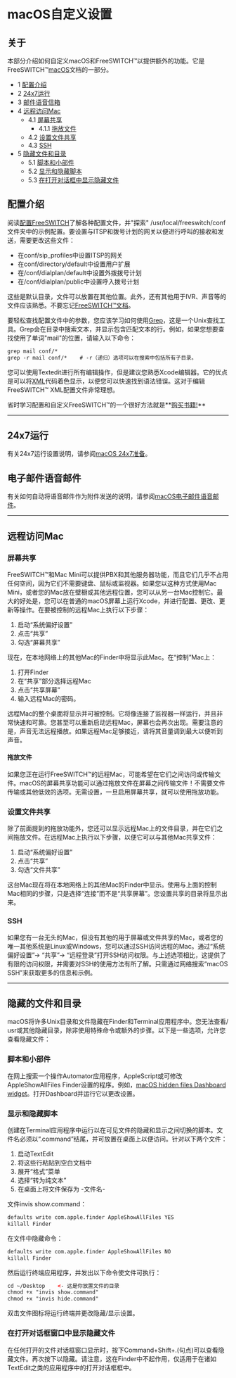 # macOS自定义设置

## 关于

本部分介绍如何自定义macOS和FreeSWITCH™以提供额外的功能。它是FreeSWITCH™[macOS](./index.mdx#about)文档的一部分。

* 1 [配置介绍](#configuration-introduction)
* 2 [24x7运行](#24x7-operation)
* 3 [邮件语音信箱](#email-voicemails)
* 4 [远程访问Mac](#remotely-accessing-a-mac)
   * 4.1 [屏幕共享](#screen-sharing)
      * 4.1.1 [拖放文件](#drag-and-drop-files)
   * 4.2 [设置文件共享](#setup-file-sharing)
   * 4.3 [SSH](#-freeswitch--macos-customization-)
* 5 [隐藏文件和目录](#invisible-files-and-directories)
   * 5.1 [脚本和小部件](#scripts-and-widgets)
   * 5.2 [显示和隐藏脚本](#show-and-hide-scripts)
   * 5.3 [在打开对话框中显示隐藏文件](#show-invisible-files-in-open-dialog-window)

## 配置介绍

阅读[配置FreeSWITCH](../../Configuration/Configuring-FreeSWITCH/index.mdx#set)了解各种配置文件，并"探索" /usr/local/freeswitch/conf 文件夹中的示例配置。要设置与ITSP和拨号计划的网关以便进行呼叫的接收和发送，需要更改这些文件：

* 在conf/sip\_profiles中设置ITSP的网关
* 在conf/directory/default中设置用户扩展
* 在/conf/dialplan/default中设置外拨拨号计划
* 在/conf/dialplan/public中设置呼入拨号计划

这些是默认目录，文件可以放置在其他位置。此外，还有其他用于IVR、声音等的文件应该熟悉。不要忘记[FreeSWITCH™文档](../../index.mdx#books)。

要轻松查找配置文件中的参数，您应该学习如何使用[Grep](http://en.wikipedia.org/wiki/Grep)，这是一个Unix查找工具。Grep会在目录中搜索文本，并显示包含匹配文本的行。例如，如果您想要查找使用了单词"mail"的位置，请输入以下命令： 

```xml
grep mail conf/*
grep -r mail conf/*    # -r（递归）选项可以在搜索中包括所有子目录。
```

您可以使用Textedit进行所有编辑操作，但是建议您熟悉Xcode编辑器。它的优点是可以将[XML](http://en.wikipedia.org/wiki/XML)代码着色显示，以便您可以快速找到语法错误。这对于编辑FreeSWITCH™ XML配置文件非常理想。

省时学习配置和自定义FreeSWITCH™的一个很好方法就是**[购买书籍!](https://www.amazon.com/s/ref=a9%5Fsc%5F1?rh=i%3Astripbooks%2Ck%3Afreeswitch&keywords=freeswitch&ie=UTF8&qid=1499207964)**

---

## 24x7运行

有关24x7运行设置说明，请参阅[macOS 24x7准备](./macOS-24x7-Preparation_13174585.mdx#about)。

## 电子邮件语音邮件

有关如何自动将语音邮件作为附件发送的说明，请参阅[macOS电子邮件语音邮件](./macOS-Email-Voicemail_13174591.mdx#about)。

---

## 远程访问Mac

### 屏幕共享

FreeSWITCH™和Mac Mini可以提供PBX和其他服务器功能，而且它们几乎不占用任何空间，因为它们不需要键盘、鼠标或监视器。如果您以这种方式使用Mac Mini，或者您的Mac放在壁橱或其他远程位置，您可以从另一台Mac控制它。最大的好处是，您可以在普通的macOS屏幕上运行Xcode，并进行配置、更改、更新等操作。在要被控制的远程Mac上执行以下步骤：

1. 启动“系统偏好设置”
2. 点击“共享”
3. 勾选“屏幕共享”

现在，在本地网络上的其他Mac的Finder中将显示此Mac。在“控制”Mac上：

1. 打开Finder
2. 在“共享”部分选择远程Mac
3. 点击“共享屏幕”
4. 输入远程Mac的密码。

远程Mac的整个桌面将显示并可被控制。它将像连接了监视器一样运行，并且非常快速和可靠。您甚至可以重新启动远程Mac，屏幕也会再次出现。需要注意的是，声音无法远程播放。如果远程Mac足够接近，请将其音量调到最大以便听到声音。

#### 拖放文件

如果您正在运行FreeSWITCH™的远程Mac，可能希望在它们之间访问或传输文件。macOS的屏幕共享功能可以通过拖放文件在屏幕之间传输文件！不需要文件传输或其他低效的选项。无需设置，一旦启用屏幕共享，就可以使用拖放功能。

### 设置文件共享

除了前面提到的拖放功能外，您还可以显示远程Mac上的文件目录，并在它们之间拖放文件。在远程Mac上执行以下步骤，以便它可以与其他Mac共享文件：

1. 启动“系统偏好设置”
2. 点击“共享”
3. 勾选“文件共享”

这台Mac现在将在本地网络上的其他Mac的Finder中显示。使用与上面的控制Mac相同的步骤，只是选择“连接”而不是“共享屏幕”。您设置共享的目录将显示出来。

### SSH

如果您有一台无头的Mac，但没有其他的用于屏幕或文件共享的Mac，或者您的唯一其他系统是Linux或Windows，您可以通过SSH访问远程的Mac。通过“系统偏好设置”-> “共享”-> “远程登录”打开SSH访问权限。与上述选项相比，这提供了有限的访问权限，并需要对SSH的使用方法有所了解。只需通过网络搜索“macOS SSH”来获取更多的信息和示例。

---

## 隐藏的文件和目录

macOS将许多Unix目录和文件隐藏在Finder和Terminal应用程序中。您无法查看/ usr或其他隐藏目录，除非使用特殊命令或额外的步骤。以下是一些选项，允许您查看隐藏文件：

### 脚本和小部件

在网上搜索一个操作Automator应用程序，AppleScript或可修改AppleShowAllFiles Finder设置的程序。例如，[macOS hidden files Dashboard widget](http://mac.softpedia.com/get/Dashboard-Widgets/Webcams/Miscellaneous/Hiddenfiles-Widget.shtml)。打开Dashboard并运行它以更改设置。

### 显示和隐藏脚本

创建在Terminal应用程序中运行以在可见文件的隐藏和显示之间切换的脚本。文件名必须以“.command”结尾，并可放置在桌面上以便访问。针对以下两个文件：

1. 启动TextEdit
2. 将这些行粘贴到空白文档中
3. 展开“格式”菜单
4. 选择“转为纯文本”
5. 在桌面上将文件保存为 -文件名-

文件invis show.command：

```xml
defaults write com.apple.finder AppleShowAllFiles YES
killall Finder
```

在文件中隐藏命令：

```xml
defaults write com.apple.finder AppleShowAllFiles NO
killall Finder
```

然后运行终端应用程序，并发出以下命令使文件可执行：

```xml
cd ~/Desktop    <- 这是你放置文件的目录
chmod +x "invis show.command"
chmod +x "invis hide.command"
```

双击文件图标将运行终端并更改隐藏/显示设置。

### 在打开对话框窗口中显示隐藏文件

在任何打开的文件对话框窗口显示时，按下Command+Shift+.(句点)可以查看隐藏文件。再次按下以隐藏。请注意，这在Finder中不起作用，仅适用于在诸如TextEdit之类的应用程序中的打开对话框框中。